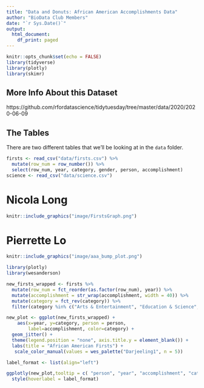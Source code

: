 ```yaml
---
title: "Data and Donuts: African American Accomplishments Data"
author: "BioData Club Members"
date: "`r Sys.Date()`"
output:
  html_document:
    df_print: paged
---
```


```r
knitr::opts_chunk$set(echo = FALSE)
library(tidyverse)
library(plotly)
library(skimr)
```

## More Info About this Dataset

https://github.com/rfordatascience/tidytuesday/tree/master/data/2020/2020-06-09

## The Tables

There are two different tables that we'll be looking at in the `data` folder. 

```r
firsts <- read_csv("data/firsts.csv") %>%
  mutate(row_num = row_number()) %>%
  select(row_num, year, category, gender, person, accomplishment)
science <- read_csv("data/science.csv")
```

# Nicola Long

```r
knitr::include_graphics("image/FirstsGraph.png")

```

# Pierrette Lo

```r
knitr::include_graphics("image/aaa_bump_plot.png")

```

```r
library(plotly)
library(wesanderson)

new_firsts_wrapped <- firsts %>%
  mutate(row_num = fct_reorder(as.factor(row_num), year)) %>%
  mutate(accomplishment = str_wrap(accomplishment, width = 40)) %>%
  mutate(category = fct_rev(category)) %>%
  filter(category %in% c("Arts & Entertainment", "Education & Science", "Politics", "Social & Jobs", "Sports"))

new_plot <- ggplot(new_firsts_wrapped) + 
    aes(x=year, y=category, person = person, 
        label=accomplishment, color=category) +
  geom_jitter() +
  theme(legend.position = "none", axis.title.y = element_blank()) +
  labs(title = "African American Firsts") +
   scale_color_manual(values = wes_palette("Darjeeling1", n = 5))

label_format <- list(align="left")

ggplotly(new_plot,tooltip = c( "person", "year", "accomplishment", "category")) %>%
  style(hoverlabel = label_format)
```
